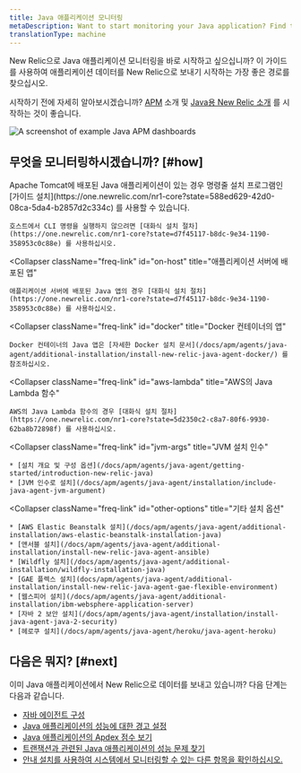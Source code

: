 ```yaml
---
title: Java 애플리케이션 모니터링
metaDescription: Want to start monitoring your Java application? Find the best way to get started here.
translationType: machine
---
```



New Relic으로 Java 애플리케이션 모니터링을 바로 시작하고 싶으십니까? 이 가이드를 사용하여 애플리케이션 데이터를 New Relic으로 보내기 시작하는 가장 좋은 경로를 찾으십시오.

시작하기 전에 자세히 알아보시겠습니까? [APM](/docs/apm/new-relic-apm/getting-started/introduction-apm) 소개 및 [Java용 New Relic 소개](/docs/apm/agents/java-agent/getting-started/introduction-new-relic-java) 를 시작하는 것이 좋습니다.

<img
  title="Example Java APM dashboards"
  alt="A screenshot of example Java APM dashboards"
  src={javaApmExampleImage}
/>

## 무엇을 모니터링하시겠습니까? [#how]

<CollapserGroup>
  <Collapser
    className="freq-link"
    id="on-host-tomcat"
    title="Tomcat에 배포된 앱"
  >
    Apache Tomcat에 배포된 Java 애플리케이션이 있는 경우 명령줄 설치 프로그램인 [가이드 설치](https://one.newrelic.com/nr1-core?state=588ed629-42d0-08ca-5da4-b2857d2c334c) 를 사용할 수 있습니다.

    호스트에서 CLI 명령을 실행하지 않으려면 [대화식 설치 절차](https://one.newrelic.com/nr1-core?state=d7f45117-b8dc-9e34-1190-358953c0c88e) 를 사용하십시오.
  </Collapser>

  <Collapser
    className="freq-link"
    id="on-host"
    title="애플리케이션 서버에 배포된 앱"
  >
    애플리케이션 서버에 배포된 Java 앱의 경우 [대화식 설치 절차](https://one.newrelic.com/nr1-core?state=d7f45117-b8dc-9e34-1190-358953c0c88e) 를 사용하십시오.
  </Collapser>

  <Collapser
    className="freq-link"
    id="docker"
    title="Docker 컨테이너의 앱"
  >
    Docker 컨테이너의 Java 앱은 [자세한 Docker 설치 문서](/docs/apm/agents/java-agent/additional-installation/install-new-relic-java-agent-docker/) 를 참조하십시오.
  </Collapser>

  <Collapser
    className="freq-link"
    id="aws-lambda"
    title="AWS의 Java Lambda 함수"
  >
    AWS의 Java Lambda 함수의 경우 [대화식 설치 절차](https://one.newrelic.com/nr1-core?state=5d2350c2-c8a7-80f6-9930-62ba8b72898f) 를 사용하십시오.
  </Collapser>

  <Collapser
    className="freq-link"
    id="jvm-args"
    title="JVM 설치 인수"
  >
    * [설치 개요 및 구성 옵션](/docs/apm/agents/java-agent/getting-started/introduction-new-relic-java)
    * [JVM 인수로 설치](/docs/apm/agents/java-agent/installation/include-java-agent-jvm-argument)
  </Collapser>

  <Collapser
    className="freq-link"
    id="other-options"
    title="기타 설치 옵션"
  >
    * [AWS Elastic Beanstalk 설치](/docs/apm/agents/java-agent/additional-installation/aws-elastic-beanstalk-installation-java)
    * [앤서블 설치](/docs/apm/agents/java-agent/additional-installation/install-new-relic-java-agent-ansible)
    * [Wildfly 설치](/docs/apm/agents/java-agent/additional-installation/wildfly-installation-java)
    * [GAE 플렉스 설치](docs/apm/agents/java-agent/additional-installation/install-new-relic-java-agent-gae-flexible-environment)
    * [웹스피어 설치](/docs/apm/agents/java-agent/additional-installation/ibm-websphere-application-server)
    * [자바 2 보안 설치](/docs/apm/agents/java-agent/installation/install-java-agent-java-2-security)
    * [헤로쿠 설치](/docs/apm/agents/java-agent/heroku/java-agent-heroku)
  </Collapser>
</CollapserGroup>

## 다음은 뭐지? [#next]

이미 Java 애플리케이션에서 New Relic으로 데이터를 보내고 있습니까? 다음 단계는 다음과 같습니다.

* [자바 에이전트 구성](/docs/apm/agents/java-agent/configuration/java-agent-configuration-config-file)
* [Java 애플리케이션의 성능에 대한 경고 설정](/docs/alerts-applied-intelligence/new-relic-alerts/get-started/your-first-nrql-condition)
* [Java 애플리케이션의 Apdex 점수 보기](docs/apm/new-relic-apm/apdex/view-your-apdex-score)
* [트랜잭션과 관련된 Java 애플리케이션의 성능 문제 찾기](/docs/apm/apm-ui-pages/monitoring/transactions-page-find-specific-performance-problems/)
* [안내 설치를 사용하여 시스템에서 모니터링할 수 있는 다른 항목을 확인하십시오.](https://one.newrelic.com/nr1-core?state=b569e7a9-07fb-bbbc-7aed-2cd6161ca5e7)